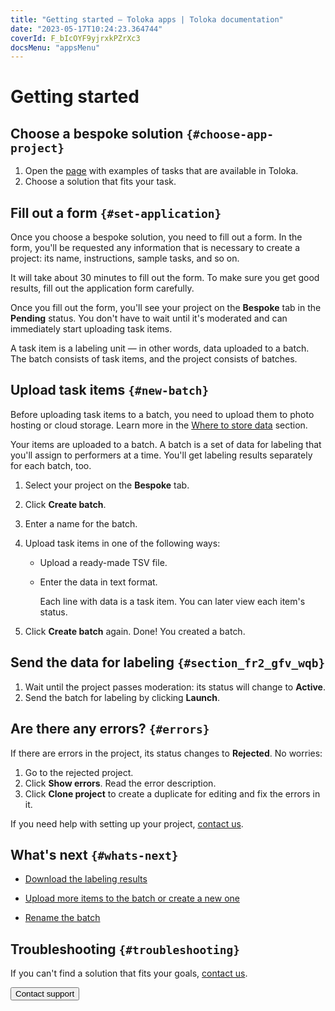 ```yaml
---
title: "Getting started — Toloka apps | Toloka documentation"
date: "2023-05-17T10:24:23.364744"
coverId: F_bIcOYF9yjrxkPZrXc3
docsMenu: "appsMenu"
---
```



# Getting started

<IndexAbstractQuickstart/>

## Choose a bespoke solution `{#choose-app-project}`

1. Open the [page](https://platform.toloka.ai/requester/templates) with examples of tasks that are available in Toloka.
1. Choose a solution that fits your task.

## Fill out a form `{#set-application}`

Once you choose a bespoke solution, you need to fill out a form. In the form, you'll be requested any information that is necessary to create a project: its name, instructions, sample tasks, and so on.

It will take about 30 minutes to fill out the form. To make sure you get good results, fill out the application form carefully.

Once you fill out the form, you'll see your project on the **Bespoke** tab in the **Pending** status. You don't have to wait until it's moderated and can immediately start uploading task items.

<Cut title="Task items">

A task item is a labeling unit — in other words, data uploaded to a batch. The batch consists of task items, and the project consists of batches.

</Cut>

## Upload task items `{#new-batch}`

<Note mode="note" title="Note">

Before uploading task items to a batch, you need to upload them to photo hosting or cloud storage. Learn more in the [Where to store data](/docs/guide/cloud-storage) section.

</Note>

Your items are uploaded to a batch. A batch is a set of data for labeling that you'll assign to performers at a time. You'll get labeling results separately for each batch, too.

1. Select your project on the **Bespoke** tab.

1. Click **Create batch**.

1. Enter a name for the batch.

1. Upload task items in one of the following ways:

    - Upload a ready-made TSV file.

    - Enter the data in text format.

      Each line with data is a task item. You can later view each item's status.

1. Click **Create batch** again. Done! You created a batch.

## Send the data for labeling `{#section_fr2_gfv_wqb}`

1. Wait until the project passes moderation: its status will change to **Active**.
1. Send the batch for labeling by clicking **Launch**.

## Are there any errors? `{#errors}`

If there are errors in the project, its status changes to **Rejected**. No worries:

1. Go to the rejected project.
1. Click **Show errors**. Read the error description.
1. Click **Clone project** to create a duplicate for editing and fix the errors in it.

<Note mode="tip" title="Tip">

If you need help with setting up your project, [contact us](/docs/guide/troubleshooting/support?form-source=apps-quickstart).

</Note>

## What's next `{#whats-next}`

- [Download the labeling results](/docs/apps/download-results)

- [Upload more items to the batch or create a new one](/docs/apps/add-task)

- [Rename the batch](/docs/apps/add-task#rename)

## Troubleshooting `{#troubleshooting}`

<Cut title="I didn't find a suitable bespoke solution">

If you can't find a solution that fits your goals, [contact us](/docs/guide/troubleshooting/support?form-source=apps-quickstart).

</Cut>

<Button themeColor="light" view="default" size="l" type="link" url="/docs/guide/troubleshooting/support?form-source=apps-quickstart">Contact support</Button>
